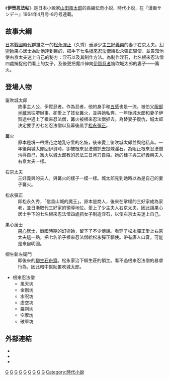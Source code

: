 《'''伊贺忍法帖'''》是日本小說家[[山田風太郎|山田風太郎]]的長編伝奇小説、時代小説，在『漫画サンデー』1964年4月号-8月号連載。

== 故事大綱 ==
[[日本|日本]][[战国_(日本)|戰國時代]]群雄之一的[[松永久秀|松永彈正]]（久秀）垂涎少主[[三好義興|三好義興]]的妻子右京太夫。[[幻術師|幻術師]]果心居士為助他達到目的，把手下七名[[根來忍法僧|根來忍法僧]]給松永彈正驅使，並告知他使右京太夫迷上自己的秘方：淫石以及其制作方法。為制作淫石，七名根來忍法僧四處捕捉他們看上的女子。及後更把魔爪伸向[[伊賀流|伊賀]][[忍者|忍者]]笛吹城太郎的妻子——篝火。

== 登場人物 ==
;笛吹城太郎
:故事主人公，伊賀忍者。作為忍者，他的身手和[[五感|五感]]也是一流。被伯父[[服部半藏|服部半藏]]派往堺辦事，卻愛上了妓女篝火，並與她私奔。一年後城太郎和妻子伊賀途中遇上了根來忍法僧，篝火被根來忍法僧抓去。為替妻子復仇，城太郎決定要手刃七名忍法僧以及幕後黑手[[松永久秀|松永彈正]]。

;篝火
:原本是堺一帶煙花之地乳守里的名妓，後來愛上笛吹城太郎並與他私奔。一年後與城太郎回伊賀時，卻被根來忍法僧抓去提煉淫石。為阻止根來忍法僧污辱自己，篝火以城太郎教的忍法三日月刀自殺。她的樣子與三好義興夫人右京太夫一樣。

;右京太夫
:三好義興的夫人。與篝火的樣子一模一樣。城太郎見到她時以為是自己的妻子篝火。

;松永彈正
:即松永久秀，「信貴山城的魔王」。原本是商人，後來在掌權的三好家成為家老，並日漸取代三好家的領導地位。愛上了少主夫人右京太夫，因此讓果心居士手下的七名根來忍法僧四處抓女子制造淫石，以使右京太夫迷上自己。

;果心居士
:[[果心居士|果心居士]]，戰國時期的幻術師，留下了不少傳說。看穿了松永彈正愛上右京太夫這一點，把七名弟子根來忍法僧給松永彈正驅使。帶有唐人口音，可能是來自明國。

;柳生新左衛門
:即後來的[[柳生宗嚴|柳生石舟齋]]。松永家治下柳生莊的領主。看不過根來忍法僧的暴虐行為，因此暗中幫助笛吹城太郎。

* 根來忍法僧
**風天坊
**金剛坊
**水呪坊
**虚空坊
**羅刹坊
**空摩坊
**破軍坊

== 外部連結 ==
* {{IMDb title}}
* {{Rotten Tomatoes}}
* {{Douban}}

[[Category:1964年長篇小說|G]]
[[Category:日本小說|G]]
[[Category:忍者小說|G]]
[[Category:戰國時代背景作品_(日本)|G]]
[[Category:1982年日本電影作品|G]]
[[Category:戰國時代背景電影_(日本)|G]]
[[Category:角川電影|G]]
[[Category:忍者片|G]]
[[Category:忍者漫畫|G]]
[[Category:時代小說|Category:時代小說]]